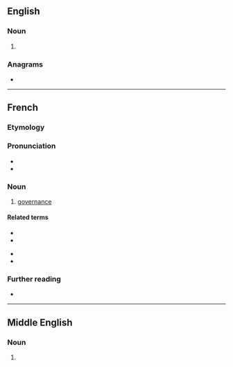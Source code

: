 ==English==

===Noun===
{{en-noun|~}}

# {{obsolete form of|governance|lang=en}}

===Anagrams===
* {{anagrams|en|a=aceegnnoruv|governaunce}}

----

==French==

===Etymology===
{{rfe|lang=fr}}

===Pronunciation===
* {{IPA|/ɡu.vɛʁ.nɑ̃s/|lang=fr}}
* {{rhymes|ɑ̃s|lang=fr}}

===Noun===
{{fr-noun|f}}

# [[governance]]

====Related terms====
{{rel-top}}
* {{l|fr|gouvernant|gloss=governing}}
* {{l|fr|gouvernement|gloss=government}}
{{rel-mid}}
* {{l|fr|gouverner|gloss=to govern; to steer}}
* {{l|fr|gouverneur|gloss=governor}}
{{rel-bottom}}

===Further reading===
* {{R:TLFi}}

----

==Middle English==

===Noun===
{{head|enm|noun}}

# {{alternative form of|lang=enm|governaunce}}